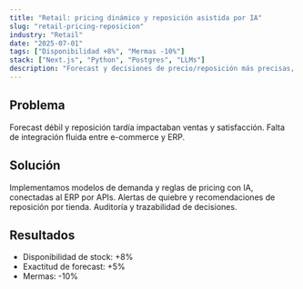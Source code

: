 ```yaml
---
title: "Retail: pricing dinámico y reposición asistida por IA"
slug: "retail-pricing-reposicion"
industry: "Retail"
date: "2025-07-01"
tags: ["Disponibilidad +8%", "Mermas -10%"]
stack: ["Next.js", "Python", "Postgres", "LLMs"]
description: "Forecast y decisiones de precio/reposición más precisas, integradas al ERP."
---
```


## Problema
Forecast débil y reposición tardía impactaban ventas y satisfacción. Falta de integración fluida entre e-commerce y ERP.

## Solución
Implementamos modelos de demanda y reglas de pricing con IA, conectadas al ERP por APIs. Alertas de quiebre y recomendaciones de reposición por tienda. Auditoría y trazabilidad de decisiones.

## Resultados
- Disponibilidad de stock: +8%
- Exactitud de forecast: +5%
- Mermas: -10%


